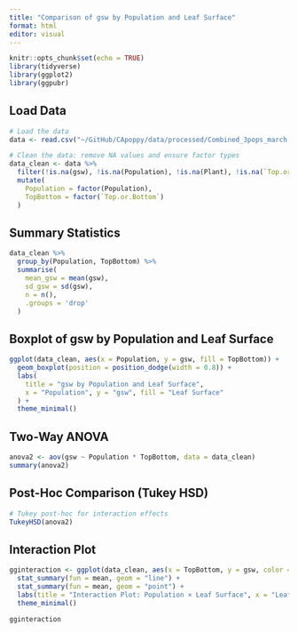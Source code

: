 ```yaml
---
title: "Comparison of gsw by Population and Leaf Surface"
format: html
editor: visual
---
```


```r
knitr::opts_chunk$set(echo = TRUE)
library(tidyverse)
library(ggplot2)
library(ggpubr)
```

## Load Data

```r
# Load the data
data <- read.csv("~/GitHub/CApoppy/data/processed/Combined_3pops_march.csv", skip = 1, header = TRUE)

# Clean the data: remove NA values and ensure factor types
data_clean <- data %>%
  filter(!is.na(gsw), !is.na(Population), !is.na(Plant), !is.na(`Top.or.Bottom`)) %>%
  mutate(
    Population = factor(Population),
    TopBottom = factor(`Top.or.Bottom`)
  )
```

## Summary Statistics

```r
data_clean %>%
  group_by(Population, TopBottom) %>%
  summarise(
    mean_gsw = mean(gsw),
    sd_gsw = sd(gsw),
    n = n(),
    .groups = 'drop'
  )
```

## Boxplot of gsw by Population and Leaf Surface

```r
ggplot(data_clean, aes(x = Population, y = gsw, fill = TopBottom)) +
  geom_boxplot(position = position_dodge(width = 0.8)) +
  labs(
    title = "gsw by Population and Leaf Surface",
    x = "Population", y = "gsw", fill = "Leaf Surface"
  ) +
  theme_minimal()
```

## Two-Way ANOVA

```r
anova2 <- aov(gsw ~ Population * TopBottom, data = data_clean)
summary(anova2)
```

## Post-Hoc Comparison (Tukey HSD)

```r
# Tukey post-hoc for interaction effects
TukeyHSD(anova2)
```

## Interaction Plot

```r
gginteraction <- ggplot(data_clean, aes(x = TopBottom, y = gsw, color = Population, group = Population)) +
  stat_summary(fun = mean, geom = "line") +
  stat_summary(fun = mean, geom = "point") +
  labs(title = "Interaction Plot: Population × Leaf Surface", x = "Leaf Surface", y = "Mean gsw") +
  theme_minimal()

gginteraction
```
